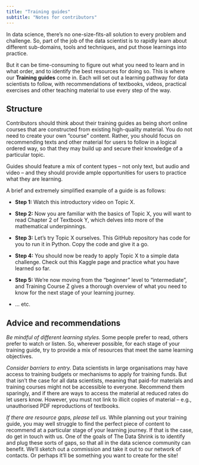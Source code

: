 ```yaml
---
title: "Training guides"
subtitle: "Notes for contributors"
---
```

In data science, there's no one-size-fits-all solution to every problem and challenge. So, part of the job of the data scientist is to rapidly learn about different sub-domains, tools and techniques, and put those learnings into practice.  

But it can be time-consuming to figure out what you need to learn and in what order, and to identify the best resources for doing so. This is where our **Training guides** come in. Each will set out a learning pathway for data scientists to follow, with recommendations of textbooks, videos, practical exercises and other teaching material to use every step of the way. 

## Structure 

Contributors should think about their training guides as being short online courses that are constructed from existing high-quality material. You do not need to create your own “course” content. Rather, you should focus on recommending texts and other material for users to follow in a logical ordered way, so that they may build up and secure their knowledge of a particular topic. 

Guides should feature a mix of content types -- not only text, but audio and video -- and they should provide ample opportunities for users to practice what they are learning.  

A brief and extremely simplified example of a guide is as follows: 

* **Step 1:** Watch this introductory video on Topic X. 

* **Step 2:** Now you are familiar with the basics of Topic X, you will want to read Chapter 2 of Textbook Y, which delves into more of the mathematical underpinnings. 

* **Step 3:** Let’s try Topic X ourselves. This GitHub repository has code for you to run it in Python. Copy the code and give it a go. 

* **Step 4:** You should now be ready to apply Topic X to a simple data challenge. Check out this Kaggle page and practice what you have learned so far. 

* **Step 5:** We’re now moving from the “beginner” level to “intermediate”, and Training Course Z gives a thorough overview of what you need to know for the next stage of your learning journey. 

* … etc. 

## Advice and recommendations 

*Be mindful of different learning styles.* Some people prefer to read, others prefer to watch or listen. So, wherever possible, for each stage of your training guide, try to provide a mix of resources that meet the same learning objectives. 

*Consider barriers to entry.* Data scientists in large organisations may have access to training budgets or mechanisms to apply for training funds. But that isn’t the case for all data scientists, meaning that paid-for materials and training courses might not be accessible to everyone. Recommend them sparingly, and if there are ways to access the material at reduced rates do let users know. However, you must not link to illicit copies of material -- e.g., unauthorised PDF reproductions of textbooks.  

*If there are resource gaps, please tell us.* While planning out your training guide, you may well struggle to find the perfect piece of content to recommend at a particular stage of your learning journey. If that is the case, do get in touch with us. One of the goals of The Data Shrink is to identify and plug these sorts of gaps, so that all in the data science community can benefit. We’ll sketch out a commission and take it out to our network of contacts. Or perhaps it’ll be something you want to create for the site!